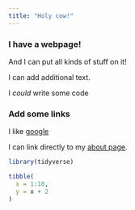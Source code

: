 ```yaml
---
title: "Holy cow!"
---
```


### I have a webpage!

And I can put all kinds of stuff on it!

I can add additional text.

I *could* write some code

### Add some links

I like [google](https://www.google.com/)

I can link directly to my [about page](about.html).

```r
library(tidyverse)

tibble(
  x = 1:10,
  y = x + 2
)
```



